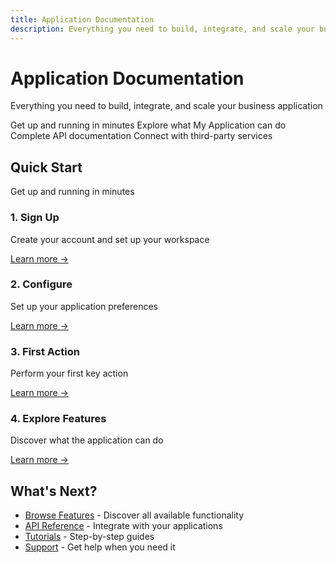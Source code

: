 ```yaml
---
title: Application Documentation
description: Everything you need to build, integrate, and scale your business application
---
```


# Application Documentation

Everything you need to build, integrate, and scale your business application

<Cards>
  <Card title="🚀 Quick Start" href="/docs/getting-started">
    Get up and running in minutes
  </Card>
  <Card title="📚 Features" href="/docs/features">
    Explore what My Application can do
  </Card>
  <Card title="🔌 API Reference" href="/docs/api">
    Complete API documentation
  </Card>
  <Card title="🛠️ Integrations" href="/docs/integrations">
    Connect with third-party services
  </Card>
</Cards>

## Quick Start

Get up and running in minutes

### 1. Sign Up

Create your account and set up your workspace

[Learn more →](/docs/getting-started/signup)

### 2. Configure

Set up your application preferences

[Learn more →](/docs/getting-started/setup)

### 3. First Action

Perform your first key action

[Learn more →](/docs/getting-started/first-action)

### 4. Explore Features

Discover what the application can do

[Learn more →](/docs/features)

## What's Next?

- [Browse Features](/docs/features) - Discover all available functionality
- [API Reference](/docs/api) - Integrate with your applications
- [Tutorials](/docs/tutorials) - Step-by-step guides
- [Support](/docs/support) - Get help when you need it
